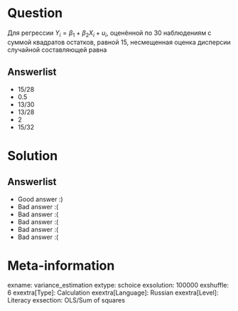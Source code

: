 Question
========
Для регрессии $Y_i = \beta_1 + \beta_2 X_i + u_i$, оценённой по 30 наблюдениям с суммой квадратов остатков, равной 15, несмещенная оценка дисперсии случайной составляющей равна


Answerlist
----------
*  $15/28$
*  $0.5$
*  $13/30$
*  $13/28$
*  $2$
*  $15/32$

Solution
========

Answerlist
----------
*  Good answer :)
*  Bad answer :(
*  Bad answer :(
*  Bad answer :(
*  Bad answer :(
*  Bad answer :(

Meta-information
================
exname: variance_estimation
extype: schoice
exsolution: 100000
exshuffle: 6
exextra[Type]: Calculation
exextra[Language]: Russian
exextra[Level]: Literacy
exsection: OLS/Sum of squares
